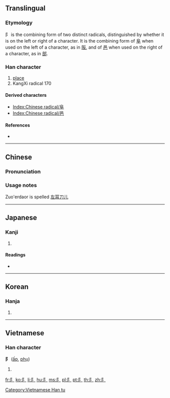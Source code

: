 {{character info/new}}
{{also|阜|邑}}
==Translingual==
{{stroke order|type=animate}}

===Etymology===
阝 is the combining form of two distinct radicals, distinguished by whether it is on the left or right of a character. It is the combining form of [[阜]] when used on the left of a character, as in [[阪]], and of [[邑]] when used on the right of a character, as in [[部]].

===Han character===
{{Han char|rn=170|rad=阜|as=00|sn=3|four=|canj=NL,XXNL}}

# [[place]]
# KangXi radical 170

====Derived characters====
* [[Index:Chinese radical/阜]] {{qualifier|as left radical}}
* [[Index:Chinese radical/邑]] {{qualifier|as right radical}}

====References====
* {{Han ref|kx=1345.040|dkj=41536|dj=1847.270|hdz=64114.030|uh=961D|ud=38429}}

----

==Chinese==
{{zh-forms}}

===Pronunciation===
{{zh-pron
|m=fù,yì,zuo'erdaor
|c=
|ma=
|cat=n
}}

===Usage notes===
Zuo'erdaor is spelled [[左耳刀儿]]

----

==Japanese==

===Kanji===
{{ja-kanji|grade=|rs=阜00}}

# {{defn|lang=ja|sort=阜00}}

====Readings====
* {{ja-readings|on=|kun=[[こざとへん]] (kozatohen)}}

----

==Korean==

===Hanja===
{{ko-hanja|hangeul=부|eumhun=|rv=bu|mr=pu|y=pu}}

# {{defn|lang=ko|sort=阜00}}

----

==Vietnamese==

===Han character===
'''阝''' ([[ấp]], [[phụ]])

# {{defn|lang=vi}}

[[Category:Vietnamese Han tu]]
[[Category:CJKV radicals| ]]

[[fr:阝]]
[[ko:阝]]
[[li:阝]]
[[hu:阝]]
[[ms:阝]]
[[pl:阝]]
[[pt:阝]]
[[th:阝]]
[[zh:阝]]